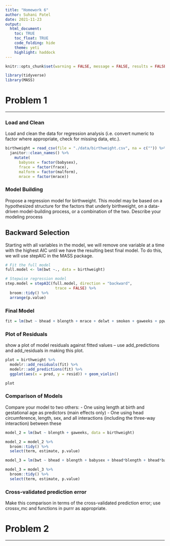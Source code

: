 ```yaml
---
title: "Homework 6"
author: Suhani Patel 
date: 2021-11-23
output:
  html_document:
    toc: TRUE
    toc_float: TRUE
    code_folding: hide
    theme: yeti
    highlight: haddock
---
```


```r
knitr::opts_chunk$set(warning = FALSE, message = FALSE, results = FALSE) 
```

```r
library(tidyverse)
library(MASS)
```

# Problem 1
*****

### Load and Clean
Load and clean the data for regression analysis (i.e. convert numeric to factor where appropriate, check for missing data, etc.).
```r
birthweight = read_csv(file = "./data/birthweight.csv", na = c("")) %>% 
  janitor::clean_names() %>% 
    mutate(
      babysex = factor(babysex),
      frace = factor(frace),
      malform = factor(malform),
      mrace = factor(mrace))
```

### Model Building
Propose a regression model for birthweight. This model may be based on a hypothesized structure for the factors that underly birthweight, on a data-driven model-building process, or a combination of the two. Describe your modeling process  

## Backward Selection
Starting with all variables in the model, we will remove one variable at a time with the highest AIC until we have the resulting best final model. To do this, we will use stepAIC in the MASS package. 

```r
# Fit the full model 
full.model <- lm(bwt ~., data = birthweight)

# Stepwise regression model
step.model = stepAIC(full.model, direction = "backward", 
                      trace = FALSE) %>%   
  broom::tidy() %>% 
  arrange(p.value)
```

### Final Model
```r
fit = lm(bwt ~ bhead + blength + mrace + delwt + smoken + gaweeks + ppwt + mrace + mheight + babysex + parity + fincome + mrace, data = birthweight)
```

### Plot of Residuals 
show a plot of model residuals against fitted values – use add_predictions and add_residuals in making this plot.
```r
plot = birthweight %>% 
  modelr::add_residuals(fit) %>% 
  modelr::add_predictions(fit) %>% 
  ggplot(aes(x = pred, y = resid)) + geom_violin()

plot

```

### Comparison of Models
Compare your model to two others:
- One using length at birth and gestational age as predictors (main effects only)
- One using head circumference, length, sex, and all interactions (including the three-way interaction) between these
```r
model_2 = lm(bwt ~ blength + gaweeks, data = birthweight)

model_2 = model_2 %>% 
  broom::tidy() %>% 
  select(term, estimate, p.value) 
```

```r
model_3 = lm(bwt ~ bhead + blength + babysex + bhead*blength + bhead*babysex + blength*babysex + bhead*blength*babysex, data = birthweight)

model_3 = model_3 %>% 
  broom::tidy() %>% 
  select(term, estimate, p.value) 
```

### Cross-validated prediction error
Make this comparison in terms of the cross-validated prediction error; use crossv_mc and functions in purrr as appropriate.


# Problem 2
*****